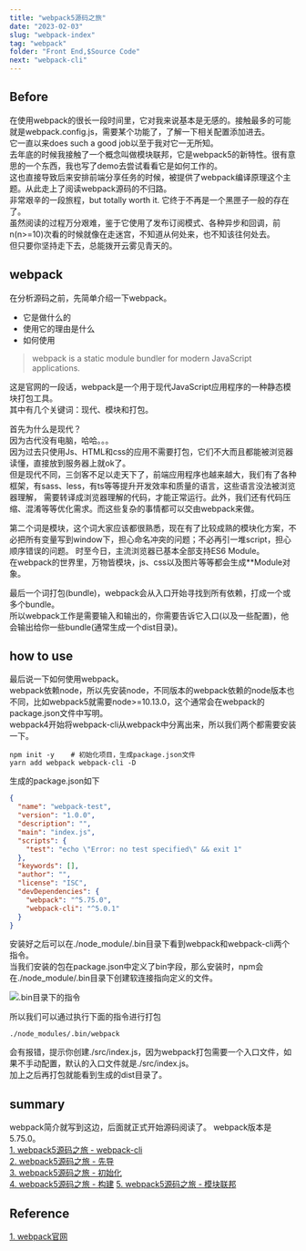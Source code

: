 ```yaml
---
title: "webpack5源码之旅"
date: "2023-02-03"
slug: "webpack-index"
tag: "webpack"
folder: "Front End,$Source Code"
next: "webpack-cli"
---
```


## Before

在使用webpack的很长一段时间里，它对我来说基本是无感的。接触最多的可能就是webpack.config.js，需要某个功能了，了解一下相关配置添加进去。  
它一直以来does such a good job以至于我对它一无所知。  
去年底的时候我接触了一个概念叫做模块联邦，它是webpack5的新特性。很有意思的一个东西，我也写了demo去尝试看看它是如何工作的。  
这也直接导致后来安排前端分享任务的时候，被提供了webpack编译原理这个主题。从此走上了阅读webpack源码的不归路。  
非常艰辛的一段旅程，but totally worth it. 它终于不再是一个黑匣子一般的存在了。  
虽然阅读的过程万分艰难，鉴于它使用了发布订阅模式、各种异步和回调，前n(n>=10)次看的时候就像在走迷宫，不知道从何处来，也不知该往何处去。  
但只要你坚持走下去，总能拨开云雾见青天的。

## webpack

在分析源码之前，先简单介绍一下webpack。

- 它是做什么的
- 使用它的理由是什么
- 如何使用

> webpack is a static module bundler for modern JavaScript applications.

这是官网的一段话，webpack是一个用于现代JavaScript应用程序的一种静态模块打包工具。  
其中有几个关键词：现代、模块和打包。

首先为什么是现代？  
因为古代没有电脑，哈哈。。。  
因为过去只使用Js、HTML和css的应用不需要打包，它们不大而且都能被浏览器读懂，直接放到服务器上就ok了。  
但是现代不同，三剑客不足以走天下了，前端应用程序也越来越大，我们有了各种框架，有sass、less，有ts等等提升开发效率和质量的语言，这些语言没法被浏览器理解，
需要转译成浏览器理解的代码，才能正常运行。此外，我们还有代码压缩、混淆等等优化需求。而这些复杂的事情都可以交由webpack来做。

第二个词是模块，这个词大家应该都很熟悉，现在有了比较成熟的模块化方案，不必把所有变量写到window下，担心命名冲突的问题；不必再引一堆script，担心顺序错误的问题。 
时至今日，主流浏览器已基本全部支持ES6 Module。  
在webpack的世界里，万物皆模块，js、css以及图片等等都会生成**Module对象。

最后一个词打包(bundle)，webpack会从入口开始寻找到所有依赖，打成一个或多个bundle。  
所以webpack工作是需要输入和输出的，你需要告诉它入口(以及一些配置)，他会输出给你一些bundle(通常生成一个dist目录)。

## how to use

最后说一下如何使用webpack。  
webpack依赖node，所以先安装node，不同版本的webpack依赖的node版本也不同，比如webpack5就需要node>=10.13.0，这个通常会在webpack的package.json文件中写明。  
webpack4开始将webpack-cli从webpack中分离出来，所以我们两个都需要安装一下。

```shell
npm init -y    # 初始化项目，生成package.json文件
yarn add webpack webpack-cli -D
```

生成的package.json如下

```json
{
  "name": "webpack-test",
  "version": "1.0.0",
  "description": "",
  "main": "index.js",
  "scripts": {
    "test": "echo \"Error: no test specified\" && exit 1"
  },
  "keywords": [],
  "author": "",
  "license": "ISC",
  "devDependencies": {
    "webpack": "^5.75.0",
    "webpack-cli": "^5.0.1"
  }
}
```

安装好之后可以在./node_module/.bin目录下看到webpack和webpack-cli两个指令。  
当我们安装的包在package.json中定义了bin字段，那么安装时，npm会在./node_module/.bin目录下创建软连接指向定义的文件。

![.bin目录下的指令](./index/bin.jpg)

所以我们可以通过执行下面的指令进行打包

```shell
./node_modules/.bin/webpack
```

会有报错，提示你创建./src/index.js，因为webpack打包需要一个入口文件，如果不手动配置，默认的入口文件就是./src/index.js。  
加上之后再打包就能看到生成的dist目录了。

## summary

webpack简介就写到这边，后面就正式开始源码阅读了。 webpack版本是5.75.0。  
[1. webpack5源码之旅 - webpack-cli](/blog/webpack-cli)  
[2. webpack5源码之旅 - 先导](/blog/webpack-before)  
[3. webpack5源码之旅 - 初始化](/blog/webpack-initial)  
[4. webpack5源码之旅 - 构建](/blog/webpack-make)
[5. webpack5源码之旅 - 模块联邦](/blog/webpack-federal)

## Reference

[1. webpack官网](https://webpack.js.org/)  